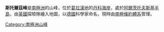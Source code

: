 {{coord|64|43|S|62|26|W|display=title}}

'''斯托爾茲峰'''是[[南極洲|南極洲]]的山峰，位於[[葛拉漢地|葛拉漢地]]的[[丹科海岸|丹科海岸]]，處於[[阿爾茨托夫斯基半島|阿爾茨托夫斯基半島]]，由[[英國|英國]]探險隊繪入地圖，以[[德國|德國]]科學家命名，現時由[[南極條約體系|南極條約體系]]管理。

{{DEFAULTSORT:Stolze Peak}}
[[Category:南極洲山峰|Category:南極洲山峰]]


{{DancoCoast-geo-stub}}